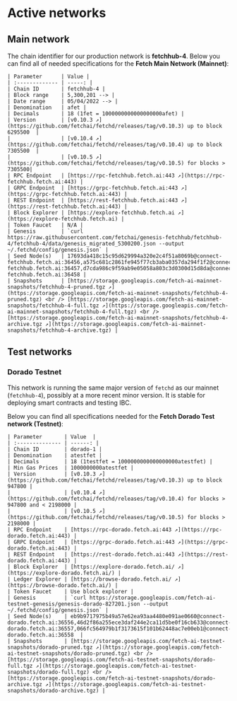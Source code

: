 # Active networks
## Main network

The chain identifier for our production network is **fetchhub-4**.
Below you can find all of needed specifications for the **Fetch Main Network (Mainnet)**:

    | Parameter      | Value |
    | :------------- | -----: |
    | Chain ID       | fetchhub-4 |
    | Block range    | 5,300,201 --> |
    | Date range     | 05/04/2022 --> |
    | Denomination   | afet |
    | Decimals       | 18 (1fet = 1000000000000000000afet) |
    | Version        | [v0.10.3 ↗️](https://github.com/fetchai/fetchd/releases/tag/v0.10.3) up to block 6295500  |
    |                | [v0.10.4 ↗️](https://github.com/fetchai/fetchd/releases/tag/v0.10.4) up to block 7305500  |
    |                | [v0.10.5 ↗️](https://github.com/fetchai/fetchd/releases/tag/v0.10.5) for blocks > 7305500|
    | RPC Endpoint   | [https://rpc-fetchhub.fetch.ai:443 ↗️](https://rpc-fetchhub.fetch.ai:443) |
    | GRPC Endpoint  | [https://grpc-fetchhub.fetch.ai:443 ↗️](https://grpc-fetchhub.fetch.ai:443) |
    | REST Endpoint  | [https://rest-fetchhub.fetch.ai:443 ↗️](https://rest-fetchhub.fetch.ai:443) |
    | Block Explorer | [https://explore-fetchhub.fetch.ai ↗️](https://explore-fetchhub.fetch.ai) |
    | Token Faucet   | N/A |
    | Genesis        | `curl https://raw.githubusercontent.com/fetchai/genesis-fetchhub/fetchhub-4/fetchhub-4/data/genesis_migrated_5300200.json --output ~/.fetchd/config/genesis.json` |
    | Seed Node(s)   | 17693da418c15c95d629994a320e2c4f51a8069b@connect-fetchhub.fetch.ai:36456,a575c681c2861fe945f77cb3aba0357da294f1f2@connect-fetchhub.fetch.ai:36457,d7cda986c9f59ab9e05058a803c3d0300d15d8da@connect-fetchhub.fetch.ai:36458 |
    | Snapshots      | [https://storage.googleapis.com/fetch-ai-mainnet-snapshots/fetchhub-4-pruned.tgz ↗️](https://storage.googleapis.com/fetch-ai-mainnet-snapshots/fetchhub-4-pruned.tgz) <br /> [https://storage.googleapis.com/fetch-ai-mainnet-snapshots/fetchhub-4-full.tgz ↗️](https://storage.googleapis.com/fetch-ai-mainnet-snapshots/fetchhub-4-full.tgz) <br /> [https://storage.googleapis.com/fetch-ai-mainnet-snapshots/fetchhub-4-archive.tgz ↗️](https://storage.googleapis.com/fetch-ai-mainnet-snapshots/fetchhub-4-archive.tgz) |

## Test networks

### Dorado Testnet

This network is running the same major version of `fetchd` as our mainnet (`fetchhub-4`), possibly at a more recent minor version.
It is stable for deploying smart contracts and testing IBC.

Below you can find all specifications needed for the **Fetch Dorado Test network (Testnet)**:

    | Parameter       | Value  |
    | :-------------- | ------: |
    | Chain ID        | dorado-1 |
    | Denomination    | atestfet |
    | Decimals        | 18 (1testfet = 1000000000000000000atestfet) |
    | Min Gas Prices  | 1000000000atestfet |
    | Version         | [v0.10.3 ↗️](https://github.com/fetchai/fetchd/releases/tag/v0.10.3) up to block 947800 |
    |                 | [v0.10.4 ↗️](https://github.com/fetchai/fetchd/releases/tag/v0.10.4) for blocks > 947800 and < 2198000 |
    |                 | [v0.10.5 ↗️](https://github.com/fetchai/fetchd/releases/tag/v0.10.5) for blocks > 2198000 |
    | RPC Endpoint    | [https://rpc-dorado.fetch.ai:443 ↗️](https://rpc-dorado.fetch.ai:443) |
    | GRPC Endpoint   | [https://grpc-dorado.fetch.ai:443 ↗️](https://grpc-dorado.fetch.ai:443) |
    | REST Endpoint   | [https://rest-dorado.fetch.ai:443 ↗️](https://rest-dorado.fetch.ai:443) |
    | Block Explorer  | [https://explore-dorado.fetch.ai/ ↗️](https://explore-dorado.fetch.ai/) |
    | Ledger Explorer | [https://browse-dorado.fetch.ai/ ↗️](https://browse-dorado.fetch.ai/) |
    | Token Faucet    | Use block explorer |
    | Genesis         | `curl https://storage.googleapis.com/fetch-ai-testnet-genesis/genesis-dorado-827201.json --output ~/.fetchd/config/genesis.json` |
    | Seed Node(s)    | eb9b9717975b49a57e62ea93aa4480e091ae0660@connect-dorado.fetch.ai:36556,46d2f86a255ece3daf244e2ca11d5be0f16cb633@connect-dorado.fetch.ai:36557,066fc564979b1f3173615f101b62448ac7e00eb1@connect-dorado.fetch.ai:36558  |
    | Snapshots       | [https://storage.googleapis.com/fetch-ai-testnet-snapshots/dorado-pruned.tgz ↗️](https://storage.googleapis.com/fetch-ai-testnet-snapshots/dorado-pruned.tgz) <br /> [https://storage.googleapis.com/fetch-ai-testnet-snapshots/dorado-full.tgz ↗️](https://storage.googleapis.com/fetch-ai-testnet-snapshots/dorado-full.tgz) <br /> [https://storage.googleapis.com/fetch-ai-testnet-snapshots/dorado-archive.tgz ↗️](https://storage.googleapis.com/fetch-ai-testnet-snapshots/dorado-archive.tgz) |
